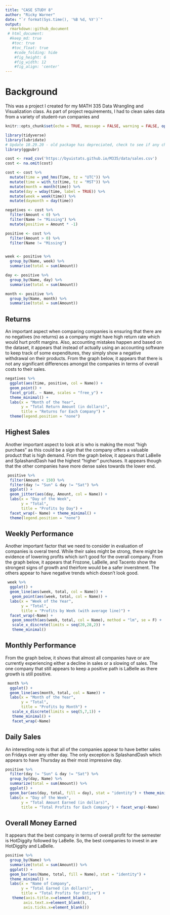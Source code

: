 ```yaml
---
title: "CASE STUDY 8"
author: "Ricky Warner"
date: "`r format(Sys.time(), '%B %d, %Y')`"
output:
  rmarkdown::github_document
 # html_document:  
  #keep_md: true
   #toc: true
   #toc_float: true
    #code_folding: hide
    #fig_height: 6
    #fig_width: 12
    #fig_align: 'center'
---
```

# Background

This was a project I created for my MATH 335 Data Wrangling and Visualization class. As part of project requirements, I had to clean sales data from a variety of student-run companies and 

```r
knitr::opts_chunk$set(echo = TRUE, message = FALSE, warning = FALSE, options(knitr.table.format = "html"))
```

```r
library(tidyverse)
library(lubridate)
# Update 10.29.20 - old package has depreciated, check to see if any changes need to be made to existing code
library(ggpubr)
```


```r
cost <- read_csv('https://byuistats.github.io/M335/data/sales.csv')
cost <- na.omit(cost)
```

```r
cost <- cost %>%
  mutate(time = ymd_hms(Time, tz = "UTC")) %>%
  mutate(time = with_tz(time, tz = "MST")) %>%
  mutate(month = month(time)) %>%
  mutate(day = wday(time, label = TRUE)) %>%
  mutate(week = week(time)) %>%
  mutate(daymonth = day(time))

negatives <- cost %>%
  filter(Amount < 0) %>%
  filter(Name != "Missing") %>%
  mutate(positive = Amount * -1)

positive <- cost %>%
  filter(Amount > 0) %>%
  filter(Name != "Missing")


week <- positive %>%
  group_by(Name, week) %>%
  summarise(total = sum(Amount))

day <- positive %>%
  group_by(Name, day) %>%
  summarise(total = sum(Amount))

month <- positive %>%
  group_by(Name, month) %>%
  summarise(total = sum(Amount))

```

## Returns 

An important aspect when comparing companies is ensuring that there are no negatives (no returns) as a company might have high return rate which would hurt profit margins. Also, accounting mistakes happen and based on the dataset, it appears that instead of actually using an accounting software to keep track of some expenditures, they simply show a negative withdrawal on their products. From the graph below, it appears that there is not any significant differences amongst the companies in terms of overall costs to their sales.

```r
negatives %>%
  ggplot(aes(time, positive, col = Name)) +
  geom_point() +
  facet_grid(. ~ Name, scales = "free_y") +
  theme_minimal() + 
  labs(x = "Month of the Year",
       y = "Total Return Amount (in dollars)",
       title = "Returns for Each Company") +
  theme(legend.position = "none")
```
  
## Highest Sales

Another important aspect to look at is who is making the most "high purchaes" as this could be a sign that the company offers a valuable product that is high demand. From the graph below, it appears that LaBelle and SplashandDash had the highest "higher" purchases. It appears though that the other companies have more dense sales towards the lower end.
```r
 positive %>%
  filter(Amount < 150) %>%
  filter(day != "Sun" & day != "Sat") %>%
  ggplot() + 
  geom_jitter(aes(day, Amount, col = Name)) +
  labs(x = "Day of the Week",
       y = "Total",
       title = "Profits by Day") + 
  facet_wrap(~ Name) + theme_minimal() +
  theme(legend.position = "none")
```

## Weekly Performance 

Another important factor that we need to consider in evaluation of companies is overal trend. While their sales might be strong, there might be evidence of lowering profits which isn't good for the overall company. From the graph below, it appears that Frozone, LaBelle, and Tacento show the strongest signs of growth and theirfore would be a safer inverstment. The others appear to have negative trends which doesn't look good.

```r
 week %>%
  ggplot() + 
  geom_line(aes(week, total, col = Name)) +
   geom_point(aes(week, total, col = Name)) +
  labs(x = "Week of the Year",
       y = "Total",
       title = "Profits by Week (with average line)") +
  facet_wrap(~Name) + 
   geom_smooth(aes(week, total, col = Name), method = "lm", se = F) +
   scale_x_discrete(limits = seq(20,28,2)) +
   theme_minimal()
```

## Monthly Performance 

From the graph below, it shows that almost all companies have or are currently experiencing either a decline in sales or a slowing of sales. The one company that still appears to keep a positive path is LaBelle as there growth is still positive.
```r
 month %>%
  ggplot() + 
  geom_line(aes(month, total, col = Name)) +
  labs(x = "Month of the Year",
       y = "Total",
       title = "Profits by Month") +
   scale_x_discrete(limits = seq(5,7,1)) + 
   theme_minimal() +
   facet_wrap(~Name)
```
 
## Daily Sales
An interesting note is that all of the companies appear to have better sales on Fridays over any other day. The only exception is SplashandDash which appears to have Thursday as their most impressive day. 
```r

positive %>%
  filter(day != "Sun" & day != "Sat") %>%
  group_by(day, Name) %>%
  summarize(total = sum(Amount)) %>%
  ggplot() +
  geom_bar(aes(day, total, fill = day), stat = "identity") + theme_minimal() +
  labs(x = "Day of the Week",
       y = "Total Amount Earned (in dollars)",
       title = "Total Profits for Each Company") + facet_wrap(~Name)
```

## Overall Money Earned

It appears that the best company in terms of overall profit for the semester is HotDiggity followed by LaBelle. So, the best companies to invest in are HotDiggity and LaBelle. 

```r

positive %>%
  group_by(Name) %>%
  summarize(total = sum(Amount)) %>%
  ggplot() + 
  geom_bar(aes(Name, total, fill = Name), stat = "identity") +
  theme_minimal() + 
  labs(x = "Name of Company",
       y = "Total Earned (in dollars)",
       title = "Total Profits for Entire") +
   theme(axis.title.x=element_blank(),
        axis.text.x=element_blank(),
        axis.ticks.x=element_blank())
  



```

